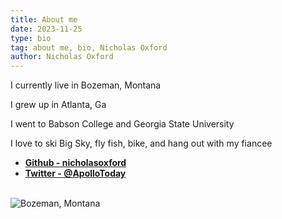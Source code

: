 ```yaml
---
title: About me
date: 2023-11-25
type: bio
tag: about me, bio, Nicholas Oxford
author: Nicholas Oxford
---
```

I currently live in Bozeman, Montana
<br />

I grew up in Atlanta, Ga
<br />

I went to Babson College and Georgia State University
<br />

I love to ski Big Sky, fly fish, bike, and hang out with my fiancee
<br/>

- **[Github - nicholasoxford](https://github.com/nicholasoxford)**
- **[Twitter - @ApolloToday](https://twitter.com/ApolloToday)**

<br/>

<div className="flex w-full justify-center">
    <img src="https://assets.nicholasoxford.com/big-sky-run.webp" alt="Bozeman, Montana" className="w-full max-h-96 object-cover rounded-sm " />
</div>



